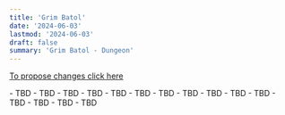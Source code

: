 ```yaml
---
title: 'Grim Batol'
date: '2024-06-03'
lastmod: '2024-06-03'
draft: false
summary: 'Grim Batol - Dungeon'
---
```


[To propose changes click here](https://github.com/dreamgrove/dreamgrove/commits/master/content/balance)

<Checkbox id="Healer" name="Healer" />

<DungeonCard title="Trash" image="grim/trash.jpg">
- TBD 
- TBD 
- TBD
</DungeonCard>

<DungeonCard title="General Umbriss" image="grim/umbriss.jpg">
- TBD 
- TBD 
- TBD
</DungeonCard>

<DungeonCard title="Forgemaster Throngus" image="grim/throngus.jpg">
- TBD 
- TBD 
- TBD
</DungeonCard>

<DungeonCard title="Drahga Shadowburner" image="grim/drahga.jpg">
- TBD 
- TBD 
- TBD
</DungeonCard>

<DungeonCard title="Erudax, the Duke of Below" image="grim/erudax.jpg">
- TBD 
- TBD 
- TBD
</DungeonCard>